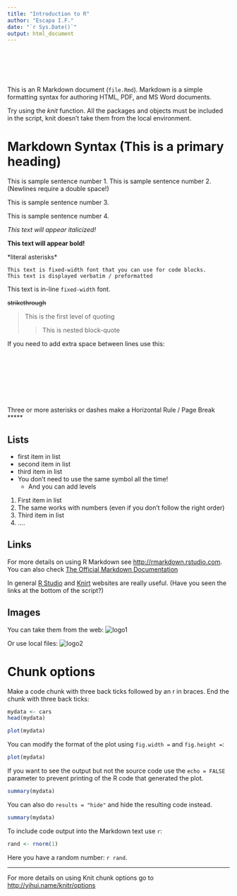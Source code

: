 ```yaml
---
title: "Introduction to R"
author: "Escapa I.F."
date: "`r Sys.Date()`"
output: html_document
---
```

<br></br> 
<br></br> 

This is an R Markdown document (`file.Rmd`). Markdown is a simple formatting syntax for authoring HTML, PDF, and MS Word documents. 

Try using the *knit* function. All the packages and objects must be included in the script, knit doesn't take them from the local environment.

# Markdown Syntax (This is a primary heading)

This is sample sentence number 1. 
This is sample sentence number 2. (Newlines require a double space!)

This is sample sentence number 3. 

This is sample sentence number 4.

*This text will appear italicized!*

**This text will appear bold!**

\*literal asterisks\*

```
This text is fixed-width font that you can use for code blocks.
This text is displayed verbatim / preformatted
```

This text is in-line `fixed-width` font.

~~strikethrough~~

> This is the first level of quoting
>
> > This is nested block-quote

If you need to add extra space between lines use this:
<br></br> 
<br></br> 
<br></br> 
<br></br> 


Three or more asterisks or dashes make a Horizontal Rule / Page Break
*****


## Lists 

- first item in list
- second item in list
- third item in list
* You don't need to use the same symbol all the time!
    - And you can add levels
    
1. First item in list
5. The same works with numbers (even if you don't follow the right order)
2. Third item in list
3. ....

## Links 

For more details on using R Markdown see <http://rmarkdown.rstudio.com>.
You can also check [The Official Markdown Documentation](http://daringfireball.net/projects/markdown/basics)

In general [R Studio][1] and [Knirt][2] websites are really useful. (Have you seen the links at the bottom of the script?)

## Images 

You can take them from the web:
![logo1](http://www.r-project.org/Rlogo.jpg)


Or use local files:
![logo2](figures/knit-logo.png)



 [1]: http://www.rstudio.com/ "R Studio" 
 [2]: http://yihui.name/knitr/ "Knirt" 
 
 
# Chunk options

Make a code chunk with three back ticks followed by an r in braces. End the chunk with three back ticks:

```r
mydata <- cars
head(mydata)
```

```r
plot(mydata)
```

You can modify the format of the plot using `fig.width =` and `fig.height =`:
```r
plot(mydata)
```

If you want to see the output but not the source code use the `echo = FALSE` parameter to prevent printing of the R code that generated the plot. 
```r
summary(mydata)
```

You can also do `results = "hide"` and hide the resulting code instead.
```r
summary(mydata)
```

To include code output into the Markdown text use `r  `: 
```r
rand <- rnorm(1)
```
Here you have a random number: `r rand`.

******


For more details on using Knit chunk options go to <http://yihui.name/knitr/options>



